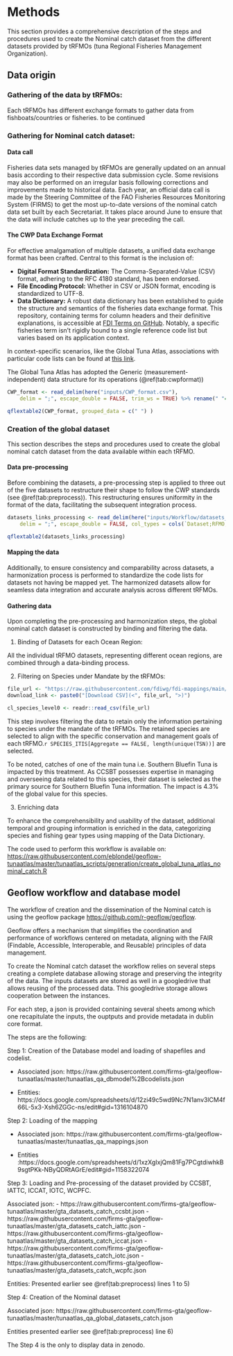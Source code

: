 # Methods

<!-- The Methods should include detailed text describing any steps or procedures used in producing the data, including full descriptions of the experimental design, data acquisition and any computational processing. See [the detailed section in our submission guidelines](https://www.nature.com/sdata/publish/submission-guidelines#sec-5) for advice on writing a transparent and reproducible methods section. Related methods should be grouped under corresponding subheadings where possible, and methods should be described in enough detail to allow other researchers to interpret and repeat, if required, the full study. Specific data outputs should be explicitly referenced via data citation (see Data Records and Citing Data, below). -->

<!-- Authors should cite previous descriptions of the methods under use, but ideally the method descriptions should be complete enough for others to understand and reproduce the methods and processing steps without referring to associated publications. There is no limit to the length of the Methods section. -->

This section provides a comprehensive description of the steps and procedures used to create the Nominal catch dataset from the different datasets provided by tRFMOs (tuna Regional Fisheries Management Organization).

## Data origin

### Gathering of the data by tRFMOs:

Each tRFMOs has different exchange formats to gather data from fishboats/countries or fisheries. to be continued

### Gathering for Nominal catch dataset:

#### Data call

Fisheries data sets managed by tRFMOs are generally updated on an annual basis according to their respective data submission cycle. Some revisions may also be performed on an irregular basis following corrections and improvements made to historical data. Each year, an official data call is made by the Steering Committee of the FAO Fisheries Resources Monitoring System (FIRMS) to get the most up-to-date versions of the nominal catch data set built by each Secretariat. It takes place around June to ensure that the data will include catches up to the year preceding the call.

#### The CWP Data Exchange Format

For effective amalgamation of multiple datasets, a unified data exchange format has been crafted. Central to this format is the inclusion of:
  
- **Digital Format Standardization:** The Comma-Separated-Value (CSV) format, adhering to the RFC 4180 standard, has been endorsed.
- **File Encoding Protocol:** Whether in CSV or JSON format, encoding is standardized to UTF-8.
- **Data Dictionary:** A robust data dictionary has been established to guide the structure and semantics of the fisheries data exchange format. This repository, containing terms for column headers and their definitive explanations, is accessible at [FDI Terms on GitHub](https://github.com/fdiwg/fdi-terms). Notably, a specific fisheries term isn't rigidly bound to a single reference code list but varies based on its application context.

In context-specific scenarios, like the Global Tuna Atlas, associations with particular code lists can be found at [this link](https://github.com/fdiwg/fdi-mappings/tree/main/global/firms/gta).

The Global Tuna Atlas has adopted the Generic (measurement-independent) data structure for its operations (\@ref(tab:cwpformat))

```r

CWP_format <- read_delim(here("inputs/CWP_format.csv"), 
    delim = ";", escape_double = FALSE, trim_ws = TRUE) %>% rename(" "="...1")

```


```r

qflextable2(CWP_format, grouped_data = c(" ") )

```

### Creation of the global dataset

This section describes the steps and procedures used to create the global nominal catch dataset from the data available within each tRFMO.

#### Data pre-processing

Before combining the datasets, a pre-processing step is applied to three out of the five datasets to restructure their shape to follow the CWP standards (see \@ref(tab:preprocess)). This restructuring ensures uniformity in the format of the data, facilitating the subsequent integration process.


```r
datasets_links_processing <- read_delim(here("inputs/Workflow/datasets_links_processing.csv"),
    delim = ";", escape_double = FALSE, col_types = cols(`Dataset;RFMO;Link to downolad;Pre-processing function;Comments` = col_character()), trim_ws = TRUE)
```

```r

qflextable2(datasets_links_processing)

```

#### Mapping the data

Additionally, to ensure consistency and comparability across datasets, a harmonization process is performed to standardize the code lists for datasets not having be mapped yet. The harmonized datasets allow for seamless data integration and accurate analysis across different tRFMOs. 

#### Gathering data

Upon completing the pre-processing and harmonization steps, the global nominal catch dataset is constructed by binding and filtering the data.

1.  Binding of Datasets for each Ocean Region:

All the individual tRFMO datasets, representing different ocean regions, are combined through a data-binding process.

2.  Filtering on Species under Mandate by the tRFMOs:

```r

file_url <- "https://raw.githubusercontent.com/fdiwg/fdi-mappings/main/cross-term/codelist_mapping_source_authority_species.csv"
download_link <- paste0("[Download CSV](<", file_url, ">)")

cl_species_level0 <- readr::read_csv(file_url)


```

This step involves filtering the data to retain only the information pertaining to species under the mandate of the tRFMOs. The retained species are selected to align with the specific conservation and management goals of each tRFMO.`r SPECIES_ITIS[Aggregate == FALSE, length(unique(TSN))]` are selected.

To be noted, catches of one of the main tuna i.e. Southern Bluefin Tuna is impacted by this treatment. As CCSBT possesses expertise in managing and overseeing data related to this species, their dataset is selected as the primary source for Southern Bluefin Tuna information. The impact is 4.3% of the global value for this species. 

3. Enriching data

To enhance the comprehensibility and usability of the dataset, additional temporal and grouping information is enriched in the data, categorizing species and fishing gear types using mapping of the Data Dictionary.

The code used to perform this workflow is available on: [https://raw.githubusercontent.com/eblondel/geoflow-tunaatlas/master/tunaatlas_scripts/generation/create_global_tuna_atlas_nominal_catch.R](#0){.uri}

## Geoflow workflow and database model

The workflow of creation and the dissemination of the Nominal catch is using the geoflow package <https://github.com/r-geoflow/geoflow>.

Geoflow offers a mechanism that simplifies the coordination and performance of workflows centered on metadata, aligning with the FAIR (Findable, Accessible, Interoperable, and Reusable) principles of data management.

To create the Nominal catch dataset the workflow relies on several steps creating a complete database allowing storage and preserving the integrity of the data. The inputs datasets are stored as well in a googledrive that allows reusing of the processed data. This googledrive storage allows cooperation between the instances. 

For each step, a json is provided containing several sheets among which one recapitulate the inputs, the ouptputs and provide metadata in dublin core format. 

The steps are the following: 

Step 1: Creation of the Database model and loading of shapefiles and codelist. 

- Associated json: https://raw.githubusercontent.com/firms-gta/geoflow-tunaatlas/master/tunaatlas_qa_dbmodel%2Bcodelists.json

- Entities: https://docs.google.com/spreadsheets/d/12zi49c5wd9Nc7N1anv3lCM4f66L-5x3-Xsh6ZGGc-ns/edit#gid=1316104870

Step 2: Loading of the mapping

- Associated json: https://raw.githubusercontent.com/firms-gta/geoflow-tunaatlas/master/tunaatlas_qa_mappings.json

- Entities :https://docs.google.com/spreadsheets/d/1xzXgIxjQm81Fg7PCgtdiwhkB9sgtPKk-NByQDRtAGrE/edit#gid=1158322074

Step 3: Loading and Pre-processing of the dataset provided by CCSBT, IATTC, ICCAT, IOTC, WCPFC. 

Associated json: 
- https://raw.githubusercontent.com/firms-gta/geoflow-tunaatlas/master/gta_datasets_catch_ccsbt.json
- https://raw.githubusercontent.com/firms-gta/geoflow-tunaatlas/master/gta_datasets_catch_iattc.json
- https://raw.githubusercontent.com/firms-gta/geoflow-tunaatlas/master/gta_datasets_catch_iccat.json
- https://raw.githubusercontent.com/firms-gta/geoflow-tunaatlas/master/gta_datasets_catch_iotc.json
- https://raw.githubusercontent.com/firms-gta/geoflow-tunaatlas/master/gta_datasets_catch_wcpfc.json

Entities: Presented earlier see \@ref(tab:preprocess) lines 1 to 5)

Step 4: Creation of the Nominal dataset 

Associated json: https://raw.githubusercontent.com/firms-gta/geoflow-tunaatlas/master/tunaatlas_qa_global_datasets_catch.json

Entities presented earlier see \@ref(tab:preprocess) line 6)

The Step 4 is the only to display data in zenodo.




